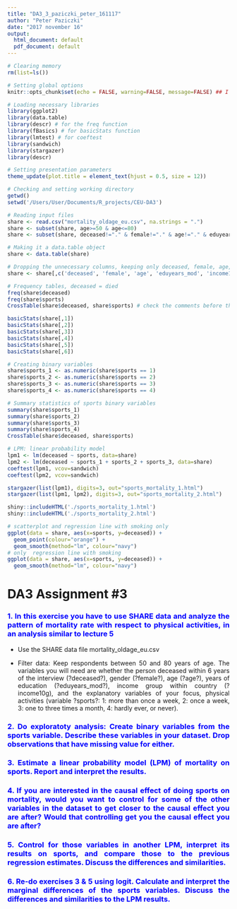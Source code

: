 ```yaml
---
title: "DA3_3_paziczki_peter_161117"
author: "Peter Paziczki"
date: "2017 november 16"
output:
  html_document: default
  pdf_document: default
---
```


<style>
body {
text-align: justify}
</style>

```r
# Clearing memory
rm(list=ls())

# Setting global options
knitr::opts_chunk$set(echo = FALSE, warning=FALSE, message=FALSE) ## I don't want to print the code itself, so I set echo to FALSE
```

```r
# Loading necessary libraries
library(ggplot2)
library(data.table)
library(descr) # for the freq function
library(fBasics) # for basicStats function
library(lmtest) # for coeftest
library(sandwich)
library(stargazer)
library(descr)

# Setting presentation parameters
theme_update(plot.title = element_text(hjust = 0.5, size = 12))

# Checking and setting working directory
getwd()
setwd('/Users/User/Documents/R_projects/CEU-DA3')

# Reading input files
share <- read.csv("mortality_oldage_eu.csv", na.strings = ".")
share <- subset(share, age>=50 & age<=80)
share <- subset(share, deceased!="." & female!="." & age!="." & eduyears_mod!="." & income10g!="." & sports!=".")

# Making it a data.table object
share <- data.table(share)

# Dropping the unnecessary columns, keeping only deceased, female, age, eduyears, income10g and sports
share <- share[,c('deceased', 'female', 'age', 'eduyears_mod', 'income10g', 'sports')]

# Frequency tables, deceased = died 
freq(share$deceased)
freq(share$sports)
CrossTable(share$deceased, share$sports) # check the comments before the outputs :)

basicStats(share[,1])
basicStats(share[,2])
basicStats(share[,3])
basicStats(share[,4])
basicStats(share[,5])
basicStats(share[,6])

# Creating binary variables
share$sports_1 <- as.numeric(share$sports == 1)
share$sports_2 <- as.numeric(share$sports == 2)
share$sports_3 <- as.numeric(share$sports == 3)
share$sports_4 <- as.numeric(share$sports == 4)

# Summary statistics of sports binary variables
summary(share$sports_1)
summary(share$sports_2)
summary(share$sports_3)
summary(share$sports_4)
CrossTable(share$deceased, share$sports)

# LPM: linear probability model
lpm1 <- lm(deceased ~ sports, data=share)
lpm2 <- lm(deceased ~ sports_1 + sports_2 + sports_3, data=share)
coeftest(lpm1, vcov=sandwich)
coeftest(lpm2, vcov=sandwich)
```

```r
stargazer(list(lpm1), digits=3, out="sports_mortality_1.html")
stargazer(list(lpm1, lpm2), digits=3, out="sports_mortality_2.html")
```

```r
shiny::includeHTML('./sports_mortality_1.html')
shiny::includeHTML('./sports_mortality_2.html')
```

```r
# scatterplot and regression line with smoking only
ggplot(data = share, aes(x=sports, y=deceased)) +
  geom_point(colour="orange") +
  geom_smooth(method="lm", colour="navy") 
# only  regression line with smoking
ggplot(data = share, aes(x=sports, y=deceased)) +
  geom_smooth(method="lm", colour="navy") 
```

# DA3 Assignment #3

### <span style="color:blue"> 1. In this exercise you have to use SHARE data and analyze the pattern of mortality rate with respect to physical activities, in an analysis similar to lecture 5

* Use the SHARE data file mortality_oldage_eu.csv 

* Filter data: Keep respondents between 50 and 80 years of age. The variables you will need are whether the person deceased within 6 years of the interview (?deceased?), gender (?female?), age (?age?), years of education (?eduyears_mod?), income group within country (?income10g), and the explanatory variables of your focus, physical activities (variable ?sports?: 1: more than once a week, 2: once a week, 3: one to three times a month, 4: hardly ever, or never).
</span>



### <span style="color:blue"> 2. Do exploratoty analysis: Create binary variables from the sports variable. Describe these variables in your dataset. Drop observations that have missing value for either. 


### <span style="color:blue"> 3. Estimate a linear probability model (LPM) of mortality on sports. Report and interpret the results.




### <span style="color:blue"> 4. If you are interested in the causal effect of doing sports on mortality, would you want to control for some of the other variables in the dataset to get closer to the causal effect you are after? Would that controlling get you the causal effect you are after? 



### <span style="color:blue"> 5. Control for those variables in another LPM, interpret its results on sports, and compare those to the previous regression estimates. Discuss the differences and similarities.




### <span style="color:blue"> 6. Re-do exercises 3 & 5 using logit. Calculate and interpret the marginal differences of the sports variables. Discuss the differences and similarities to the LPM results. 


